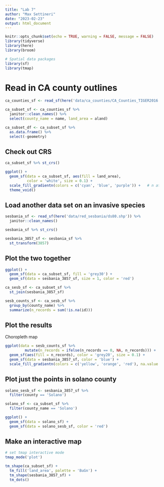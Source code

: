 ```yaml
---
title: "Lab 7"
author: "Max Settineri"
date: "2023-02-23"
output: html_document
---
```


```r
knitr::opts_chunk$set(echo = TRUE, warning = FALSE, message = FALSE)
library(tidyverse)
library(here)
library(broom)

# Spatial data packages
library(sf)
library(tmap)
```

# Read in CA county outlines

```r
ca_counties_sf <- read_sf(here('data/ca_counties/CA_Counties_TIGER2016.shp'))

ca_subset_sf <- ca_counties_sf %>% 
  janitor::clean_names() %>% 
  select(county_name = name, land_area = aland)

ca_subset_df <- ca_subset_sf %>% 
  as.data.frame() %>% 
  select(-geometry)
```

## Check out CRS

```r
ca_subset_sf %>% st_crs()

ggplot() +
  geom_sf(data = ca_subset_sf, aes(fill = land_area),
          color = 'white', size = 0.1) +
  scale_fill_gradientn(colors = c('cyan', 'blue', 'purple')) +   # n at end lets you add intermediate colors as well
  theme_void()
```

## Load another data set on an invasive species

```r
sesbania_sf <- read_sf(here('data/red_sesbania/ds80.shp')) %>% 
  janitor::clean_names() 

sesbania_sf %>% st_crs()

sesbania_3857_sf <- sesbania_sf %>% 
  st_transform(3857)
```

## Plot the two together

```r
ggplot() +
  geom_sf(data = ca_subset_sf, fill = 'grey30') +
  geom_sf(data = sesbania_3857_sf, size = 1, color = 'red') 
```

```r
ca_sesb_sf <- ca_subset_sf %>% 
  st_join(sesbania_3857_sf)

sesb_counts_sf <- ca_sesb_sf %>% 
  group_by(county_name) %>% 
  summarize(n_records = sum(!is.na(id)))
```

## Plot the results

Choropleth map

```r
ggplot(data = sesb_counts_sf %>% 
         mutate(n_records = ifelse(n_records == 0, NA, n_records))) +
  geom_sf(aes(fill = n_records), color = 'grey20', size = 0.1) +
  geom_sf(data = sesbania_3857_sf, color = 'blue') +
  scale_fill_gradientn(colors = c('yellow', 'orange', 'red'), na.value = 'grey90')
```

## Plot just the points in solano county

```r
solano_sesb_sf <- sesbania_3857_sf %>% 
  filter(county == 'Solano') 

solano_sf <- ca_subset_sf %>% 
  filter(county_name == 'Solano')

ggplot() +
  geom_sf(data = solano_sf) +
  geom_sf(data = solano_sesb_sf, color = 'red')
```

## Make an interactive map

```r
# set tmap interactive mode
tmap_mode('plot')

tm_shape(ca_subset_sf) +
  tm_fill('land_area', palette = 'BuGn') +
  tm_shape(sesbania_3857_sf) +
  tm_dots()
```


